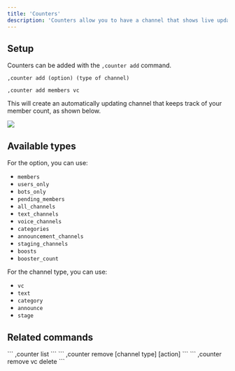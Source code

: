 ```yaml
---
title: 'Counters'
description: 'Counters allow you to have a channel that shows live updates about your guild, like the member count.'
---
```


## Setup

Counters can be added with the `,counter add` command.
```
,counter add (option) (type of channel)
```
```
,counter add members vc
```
This will create an automatically updating channel that keeps track of your member count, as shown below.
<Frame>
  <img src="https://github.com/ju/docs/blob/main/static/counter.png?raw=true" />
</Frame>

## Available types
For the option, you can use:
- `members` 
- `users_only` 
- `bots_only` 
- `pending_members` 
- `all_channels` 
- `text_channels` 
- `voice_channels` 
- `categories` 
- `announcement_channels` 
- `staging_channels` 
- `boosts` 
- `booster_count`

For the channel type, you can use:
- `vc` 
- `text`
- `category`
- `announce`
- `stage`

## Related commands
<AccordionGroup>
  <Accordion title="List all counters">
    ```
    ,counter list
    ```
  </Accordion>

  <Accordion title="Remove a counter">
    ```
    ,counter remove [channel type] [action]
    ```
    ```
    ,counter remove vc delete
    ```
  </Accordion>
</AccordionGroup>


